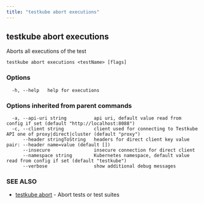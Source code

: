```yaml
---
title: "testkube abort executions"
---
```



<LegacyWarning />

## testkube abort executions

Aborts all executions of the test

```
testkube abort executions <testName> [flags]
```

### Options

```
  -h, --help   help for executions
```

### Options inherited from parent commands

```
  -a, --api-uri string          api uri, default value read from config if set (default "http://localhost:8088")
  -c, --client string           client used for connecting to Testkube API one of proxy|direct|cluster (default "proxy")
      --header stringToString   headers for direct client key value pair: --header name=value (default [])
      --insecure                insecure connection for direct client
      --namespace string        Kubernetes namespace, default value read from config if set (default "testkube")
      --verbose                 show additional debug messages
```

### SEE ALSO

* [testkube abort](testkube-abort.mdx)	 - Abort tests or test suites

